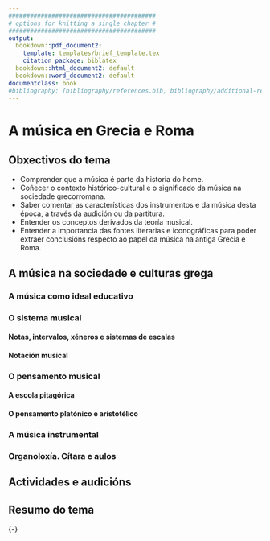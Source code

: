 ```yaml
---
#########################################
# options for knitting a single chapter #
#########################################
output:
  bookdown::pdf_document2:
    template: templates/brief_template.tex
    citation_package: biblatex
  bookdown::html_document2: default
  bookdown::word_document2: default
documentclass: book
#bibliography: [bibliography/references.bib, bibliography/additional-references.bib]
---
```


# A música en Grecia e Roma

\minitoc <!-- índice do tema-->

## Obxectivos do tema {-}

* Comprender que a música é parte da historia do home.
* Coñecer o contexto histórico-cultural e o significado da música na sociedade grecorromana.
* Saber comentar as características dos instrumentos e da música desta época, a través da audición ou da partitura.
* Entender os conceptos derivados da teoría musical.
* Entender a importancia das fontes literarias e iconográficas para poder extraer conclusións respecto ao papel da música na antiga Grecia e Roma.

## A música na sociedade e culturas grega

<!--### As fontes de información-->

### A música como ideal educativo

### O sistema musical

#### Notas, intervalos, xéneros e sistemas de escalas

#### Notación musical

### O pensamento musical

#### A escola pitagórica

#### O pensamento platónico e aristotélico

### A música instrumental

### Organoloxía. Cítara e aulos

## Actividades e audicións {-}
## Resumo do tema


{-}